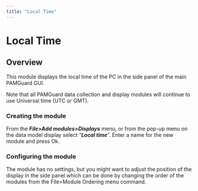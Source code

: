 ```yaml
---
title: "Local Time"
---
```

Local Time
==========

Overview
--------

  

This module displays the local time of the PC in the side panel of the main PAMGuard GUI.

Note that all PAMGuard data collection and display modules will continue to use Universal time (UTC or GMT).

### Creating the module

From the _**File>Add modules>Displays**_ menu, or from the pop-up menu on the data model display select "_**Local time**_". Enter a name for the new module and press Ok.

  

### Configuring the module

The module has no settings, but you might want to adjust the position of the display in the side panel which can be done by changing the order of the modules from the File>Module Ordering menu command.
